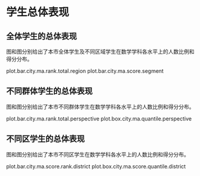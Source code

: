 <!-- chapter total -->

\mytext

# 学生总体表现

## 全体学生的总体表现

图\ref{fig: `r gio.R$GetPlotTitle("plot.bar.city.ma.rank.total.region")`}和图\ref{fig: `r gio.R$GetPlotTitle("plot.bar.city.ma.score.segment")`}分别给出了本市全体学生及不同区域学生在数学学科各水平上的人数比例和得分分布。

plot.bar.city.ma.rank.total.region
plot.bar.city.ma.score.segment


## 不同群体学生的总体表现

图\ref{fig: `r gio.R$GetPlotTitle("plot.bar.city.ma.rank.total.perspective")`}和图\ref{fig: `r gio.R$GetPlotTitle("plot.box.city.ma.quantile.perspective")`}分别给出了本市不同群体\footnote{其他：指普通初中、九年一贯制学校、完全中学之外的其他学校。}学生在数学学科各水平上的人数比例和得分分布\footnote{盒须图——5\%学生得分小于等于须下端线分数；25\%学生得分小于等于盒底分数；50\%学生得分大于等于盒中横线分数；25\%学生得分大于等于盒顶分数；5\%学生得分大于等于须上端线分数；盒高度一定程度上反映了得分分布的离散程度；红点为平均分。}。

plot.bar.city.ma.rank.total.perspective
plot.box.city.ma.quantile.perspective



## 不同区学生的总体表现

图\ref{fig: `r gio.R$GetPlotTitle("plot.bar.city.ma.score.rank.district")`}和图\ref{fig: `r gio.R$GetPlotTitle("plot.box.city.ma.score.quantile.district")`}分别给出了本市不同区学生在数学学科各水平上的人数比例和得分分布。



plot.bar.city.ma.score.rank.district
plot.box.city.ma.score.quantile.district



<!-- end of chapter total -->
